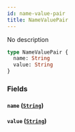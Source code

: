 ```yaml
---
id: name-value-pair
title: NameValuePair
---
```


No description

```graphql
type NameValuePair {
  name: String
  value: String
}
```

### Fields

#### `name` ([`String`](../../rate-service/scalars/string))

#### `value` ([`String`](../../rate-service/scalars/string))
